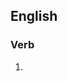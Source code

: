 ==English==

===Verb===
{{head|en|present participle}}

# {{present participle of|nationalise|lang=en|nocat=1}}